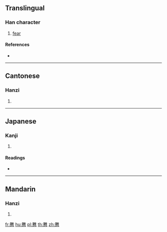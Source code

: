 {{character info/new}}
==Translingual==

===Han character===
{{Han char|rn=61|rad=心|as=19|sn=23|four=40331|canj=TGP,XTGP|ids=⿱難心}}

# [[fear]]

====References====
* {{Han ref|kx=0409.110|dkj=11505|dj=0751.140|hdz=42372.040|uh=6201|ud=25089|bh=F7D9|bd=63449}}

----

==Cantonese==

===Hanzi===
{{yue-hanzi|jyut=[[naan2]], [[naan5]]|y=naan2, naan5}}

# {{defn|lang=yue|sort=心19}}

----

==Japanese==

===Kanji===
{{ja-kanji|grade=|rs=心19}}

# {{defn|lang=ja|sort=心19}}

====Readings====
* {{ja-readings|on=[[だん]] (dan), [[ねん]] (nen), [[ぜん]] (zen)|kun=[[つつしむ]] (tsutsushimu)}}

----

==Mandarin==

===Hanzi===
{{cmn-hanzi|pin=[[nǎn]] ([[nan3]])|wg=nan<sup>3</sup>}}

# {{defn|lang=cmn|sort=心19}}

[[fr:戁]]
[[hu:戁]]
[[pl:戁]]
[[th:戁]]
[[zh:戁]]